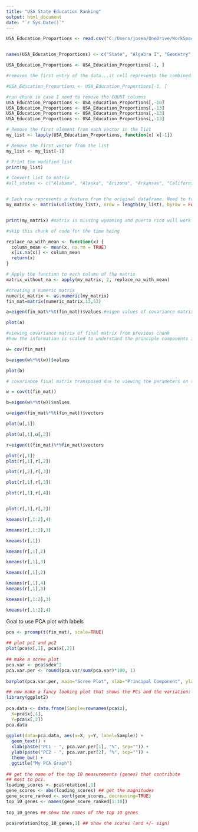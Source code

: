 ```yaml
---
title: "USA State Education Ranking"
output: html_document
date: "`r Sys.Date()`"
---
```


```r
USA_Education_Proportions <- read.csv("C:/Users/josea/OneDrive/WorkSpace/Research/USA_Education_Proportions_updatedforpuerto.csv", header=FALSE)


names(USA_Education_Proportions) <- c("State", "Algebra I", "Geometry", "Algebra II", "Adv. Math I", "Calculus", "Biology", "Chemistry", "Physics", "FTE COUNT", "Meeting all Lic and cert", "First year", "Second year", "SAT-ACT COUNT", "Total Enrollment", "At least one AP COUNT", "SAT-ACT", "AP")

USA_Education_Proportions <- USA_Education_Proportions[-1, ]

```

```r
#removes the first entry of the data...it cell represents the combined states

#USA_Education_Proportions <- USA_Education_Proportions[-1, ]

```

```r
#run chunk in case I need to remove the COUNT columns
USA_Education_Proportions <- USA_Education_Proportions[,-10]
USA_Education_Proportions <- USA_Education_Proportions[,-13]
USA_Education_Proportions <- USA_Education_Proportions[,-13]
USA_Education_Proportions <- USA_Education_Proportions[,-13]

```

```r

# Remove the first element from each vector in the list
my_list <- lapply(USA_Education_Proportions, function(x) x[-1])

# Remove the first vector from the list
my_list <- my_list[-1]

# Print the modified list
print(my_list)

```


```r
# Convert list to matrix
#all_states <- c("Alabama", "Alaska", "Arizona", "Arkansas", "California", "Colorado", "Connecticut", "Delaware", "Florida", "Georgia", "Hawaii", "Idaho", "Illinois", "Indiana", "Iowa", "Kansas", "Kentucky", "Louisiana", "Maine", "Maryland", "Massachusetts", "Michigan", "Minnesota", "Mississippi", "Missouri", "Montana", "Nebraska", "Nevada", "New Hampshire", "New Jersey", "New Mexico", "New York", "North Carolina", "North Dakota", "Ohio", "Oklahoma", "Oregon", "Pennsylvania", "Rhode Island", "South Carolina", "South Dakota", "Tennessee", "Texas", "Utah", "Vermont", "Virginia", "Washington", "West Virginia", "Wisconsin", "Wyoming")


# Each row represents a feature from the original dataframe. Need to transpose in order to 
my_matrix <- matrix(unlist(my_list), nrow = length(my_list), byrow = FALSE)


print(my_matrix) #matrix is missing wymoming and puerto rico will work on this in pyton to avoid the list fiazco 


```

```r
#skip this chunk of code for the time being

replace_na_with_mean <- function(x) {
  column_mean <- mean(x, na.rm = TRUE)
  x[is.na(x)] <- column_mean
  return(x)
}

# Apply the function to each column of the matrix
matrix_without_na <- apply(my_matrix, 2, replace_na_with_mean)
```


```r
#creating a numeric matrix 
numeric_matrix <- as.numeric(my_matrix)
fin_mat=matrix(numeric_matrix,13,52) 
```

```r
a=eigen(fin_mat%*%t(fin_mat))$values #eigen values of covariance matrix of fin_mat

plot(a)

```

```r
#viewing covariance matrix of final matrix from previous chunk
#how the information is scaled to understand the principle components in an easier plot axis

w= cov(fin_mat)

b=eigen(w%*%t(w))$values

plot(b)


```
 
```r
# covariance final matrix transposed due to viewing the parameters on the x-axis

w = cov(t(fin_mat))

b=eigen(w%*%t(w))$values
```

```r
u=eigen(fin_mat%*%t(fin_mat))$vectors

plot(u[,1])

plot(u[,1],u[,2])
```


```r
r=eigen(t(fin_mat)%*%fin_mat)$vectors

plot(r[,1])
plot(r[,1],r[,2])

plot(r[,2],r[,3])

plot(r[,1],r[,3])

plot(r[,1],r[,4])


plot(r[,1],r[,2])
```
```r
kmeans(r[,1:2],4)

kmeans(r[,1:2],3)


```

```r
kmeans(r[,1])

kmeans(r[,1],2)

kmeans(r[,1],3)

kmeans(r[,1],2)

kmeans(r[,1],4)
kmeans(r[,1],3)

kmeans(r[,1:2],3)

kmeans(r[,1:2],4)
```


Goal to use PCA plot with labels

```r
pca <- prcomp(t(fin_mat), scale=TRUE) 
 
## plot pc1 and pc2
plot(pca$x[,1], pca$x[,2])
 
## make a scree plot
pca.var <- pca$sdev^2
pca.var.per <- round(pca.var/sum(pca.var)*100, 1)
 
barplot(pca.var.per, main="Scree Plot", xlab="Principal Component", ylab="Percent Variation")
```


```r
## now make a fancy looking plot that shows the PCs and the variation:
library(ggplot2)
 
pca.data <- data.frame(Sample=rownames(pca$x),
  X=pca$x[,1],
  Y=pca$x[,2])
pca.data
 
ggplot(data=pca.data, aes(x=X, y=Y, label=Sample)) +
  geom_text() +
  xlab(paste("PC1 - ", pca.var.per[1], "%", sep="")) +
  ylab(paste("PC2 - ", pca.var.per[2], "%", sep="")) +
  theme_bw() +
  ggtitle("My PCA Graph")
 
## get the name of the top 10 measurements (genes) that contribute
## most to pc1.
loading_scores <- pca$rotation[,1]
gene_scores <- abs(loading_scores) ## get the magnitudes
gene_score_ranked <- sort(gene_scores, decreasing=TRUE)
top_10_genes <- names(gene_score_ranked[1:10])
 
top_10_genes ## show the names of the top 10 genes
 
pca$rotation[top_10_genes,1] ## show the scores (and +/- sign)
```


